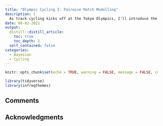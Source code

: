 ```yaml
---
title: "Olympic Cycling I: Pairwise Match Modelling"
description: |
  As track cycling kicks off at the Tokyo Olympics, I'll introduce the first of a series of posts that will look to make predictions about the Individual Sprint discipline. In this first post I'll give some background to the series, and introduce a dynamic Bradley-Terry model for match forecasting.
date: 08-02-2021
output:
  distill::distill_article:
    toc: true
    toc_depth: 2
  self_contained: false
categories:
  - Bayesian
  - Cycling
---
```





```r
knitr::opts_chunk$set(echo = TRUE, warning = FALSE, message = FALSE, code_folding = TRUE)

library(tidyverse)
library(infreqthemes)
```

## Comments

## Acknowledgments {.appendix}


  
